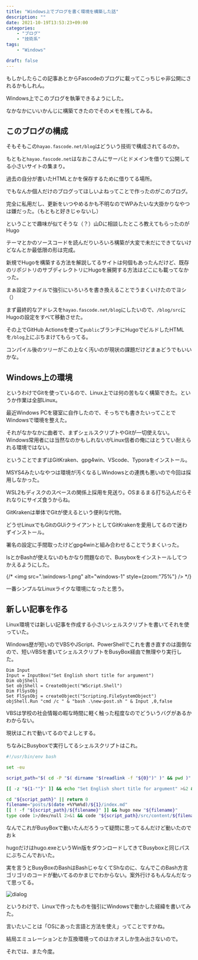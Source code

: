```yaml
---
title: "Windows上でブログを書く環境を構築した話"
description: ""
date: 2021-10-19T13:53:23+09:00
categories:
    - "ブログ"
    - "技術系"
tags:
    - "Windows"

draft: false
---
```


もしかしたらこの記事あとからFascodeのブログに載ってこっちじゃ非公開にされるかもしれん。

Windows上でこのブログを執筆できるようにした。

なかなかにいいかんじに構築てきたのでそのメモを残してみる。

## このブログの構成

そもそもこの`hayao.fascode.net/blog`はどういう技術で構成されてるのか。

もともと`hayao.fascode.net`はなおこさんにサーバとドメインを借りて公開してる小さいサイトの集まり。

過去の自分が書いたHTMLとかを保存するために借りてる場所。

でもなんか個人だけのブログってほしいよねってことで作ったのがこのブログ。

完全に私用だし、更新をいつやめるかも不明なのでWPみたいな大掛かりなやつは嫌だった。（もともと好きじゃないし）

ということで趣味が似てそうな（？）山Dに相談したところ教えてもらったのがHugo

テーマとかのソースコードを読んだりいろいろ構築が大変で未だにできてないけどなんとか最低限の形は完成。

新規でHugoを構築する方法を解説してるサイトは何個もあったんだけど、既存のリポジトリのサブディレクトリにHugoを展開する方法はどこにも載ってなかった。

まぁ設定ファイルで強引にいろいろを書き換えることでうまくいけたのでヨシ（）

まず最終的なアドレスを`hayao.fascode.net/blog`にしたいので、`/blog/src`にHugoの設定をすべて移動させた。

その上でGitHub Actionsを使って`public`ブランチにHugoでビルドしたHTMLを`/blog`上にぶちまけてもらってる。

コンパイル後のツリーがこの上なく汚いのが現状の課題だけどまぁどうでもいいかな。

## Windows上の環境

というわけでGitを使っているので、Linux上では何の苦もなく構築できた。というか作業は全部Linux。

最近Windows PCを寝室に自作したので、そっちでも書きたいってことでWindowsで環境を整えた。

それがなかなかに曲者で、まずシェルスクリプトやGitが一切使えない。Windows常用者には当然なのかもしれないがLinux信者の俺にはとうてい耐えられる環境ではない。

ということでまずはGitKraken、gpg4win、VScode、Typoraをインストール。

MSYS4みたいなやつは環境が汚くなるしWindowsとの連携も悪いので今回は採用しなかった。

WSL2もディスクのスペースの関係上採用を見送り。OSまるまる打ち込んだらそれなりにサイズ食うからね。

GitKrakenは単体でGitが使えるという便利な代物。

どうせLinuxでもGitのGUiクライアントとしてGitKrakenを愛用してるので迷わずインストール。

署名の設定に手間取ったけどgpg4winと組み合わせることでうまくいった。

lsとかBashが使えないのもかなり問題なので、Busyboxをインストールしてつかえるようにした。

{/* <img src=".\windows-1.png" alt="windows-1" style={zoom:"75%"} /> */}

一番シンプルなLinuxライクな環境になったと思う。

## 新しい記事を作る

Linux環境では新しい記事を作成する小さいシェルスクリプトを書いてそれを使っていた。

Windows歴が短いのでVBSやJScript、PowerShellでこれを書き直すのは面倒なので、短いVBSを書いてシェルスクリプトをBusyBox経由で無理やり実行した。

```vbs
Dim Input
Input = InputBox("Set English short title for argument")
Dim objShell
Set objShell = CreateObject("WScript.Shell")
Dim FlSysObj
Set FlSysObj = createObject("Scripting.FileSystemObject")
objShell.Run "cmd /c " & "bash .\new-post.sh " & Input ,0,false

```

VBSは学校の社会情報の暇な時間に軽く触った程度なのでどういうバグがあるかわからない。

現状はこれで動いてるのでよしとする。

ちなみにBusyboxで実行してるシェルスクリプトはこれ。

```bash
#!/usr/bin/env bash

set -eu

script_path="$( cd -P "$( dirname "$(readlink -f "${0}")" )" && pwd )"

[[ -z "${1-""}" ]] && echo "Set English short title for argument" >&2 && exit 1

cd "${script_path}" || return 0
filename="posts/$(date +%Y%m%d)/${1}/index.md"
[[ ! -f "${script_path}/${filename}" ]] && hugo new "${filename}"
type code 1>/dev/null 2>&1 && code "${script_path}/src/content/${filename}"

```

なんでこれがBusyBoxで動いたんだろうって疑問に思ってるんだけど動いたのでおｋ

hugoだけはhugo.exeというWin版をダウンロードしてきてBusyboxと同じパスにぶちこんでおいた。

実を言うとBusyBoxのBashはBashじゃなくてShなのに、なんでこのBash方言ゴリゴリのコードが動いてるのかまじでわからない。案外行けるもんなんだなって思ってる。

![dialog](.\dialog.PNG)

というわけで、Linuxで作ったものを強引にWindowsで動かした経緯を書いてみた。

言いたいことは「OSにあった言語と方法を使え」ってことですかね。

結局エミュレーションとか互換環境ってのはカオスしか生み出さないので。

それでは、また今度。
